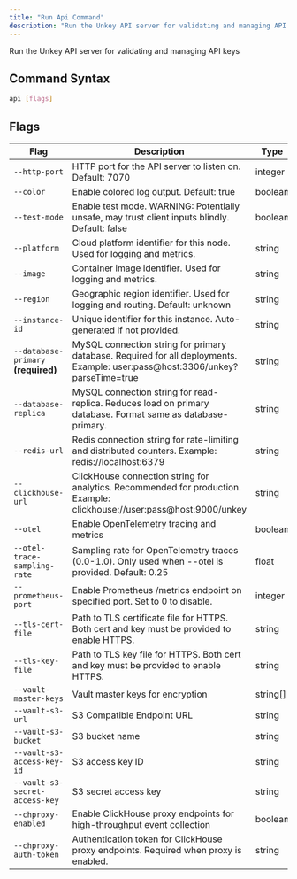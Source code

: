 ```yaml
---
title: "Run Api Command"
description: "Run the Unkey API server for validating and managing API keys"
---
```

Run the Unkey API server for validating and managing API keys

## Command Syntax

```bash
api [flags]
```

## Flags

| Flag | Description | Type | Default | Environment |
| --- | --- | --- | --- | --- |
| `--http-port` | HTTP port for the API server to listen on. Default: 7070 | integer |`7070` |`UNKEY_HTTP_PORT` |
| `--color` | Enable colored log output. Default: true | boolean |`true` |`UNKEY_LOGS_COLOR` |
| `--test-mode` | Enable test mode. WARNING: Potentially unsafe, may trust client inputs blindly. Default: false | boolean |`false` |`UNKEY_TEST_MODE` |
| `--platform` | Cloud platform identifier for this node. Used for logging and metrics. | string |- |`UNKEY_PLATFORM` |
| `--image` | Container image identifier. Used for logging and metrics. | string |- |`UNKEY_IMAGE` |
| `--region` | Geographic region identifier. Used for logging and routing. Default: unknown | string |`"unknown"` |`AWS_REGION` |
| `--instance-id` | Unique identifier for this instance. Auto-generated if not provided. | string |`"ins_6gi44j"` |`UNKEY_INSTANCE_ID` |
| `--database-primary` **(required)** | MySQL connection string for primary database. Required for all deployments. Example: user:pass@host:3306/unkey?parseTime=true | string |- |`UNKEY_DATABASE_PRIMARY` |
| `--database-replica` | MySQL connection string for read-replica. Reduces load on primary database. Format same as database-primary. | string |- |`UNKEY_DATABASE_REPLICA` |
| `--redis-url` | Redis connection string for rate-limiting and distributed counters. Example: redis://localhost:6379 | string |- |`UNKEY_REDIS_URL` |
| `--clickhouse-url` | ClickHouse connection string for analytics. Recommended for production. Example: clickhouse://user:pass@host:9000/unkey | string |- |`UNKEY_CLICKHOUSE_URL` |
| `--otel` | Enable OpenTelemetry tracing and metrics | boolean |`false` |`UNKEY_OTEL` |
| `--otel-trace-sampling-rate` | Sampling rate for OpenTelemetry traces (0.0-1.0). Only used when --otel is provided. Default: 0.25 | float |`0.25` |`UNKEY_OTEL_TRACE_SAMPLING_RATE` |
| `--prometheus-port` | Enable Prometheus /metrics endpoint on specified port. Set to 0 to disable. | integer |- |`UNKEY_PROMETHEUS_PORT` |
| `--tls-cert-file` | Path to TLS certificate file for HTTPS. Both cert and key must be provided to enable HTTPS. | string |- |`UNKEY_TLS_CERT_FILE` |
| `--tls-key-file` | Path to TLS key file for HTTPS. Both cert and key must be provided to enable HTTPS. | string |- |`UNKEY_TLS_KEY_FILE` |
| `--vault-master-keys` | Vault master keys for encryption | string[] |- |`UNKEY_VAULT_MASTER_KEYS` |
| `--vault-s3-url` | S3 Compatible Endpoint URL | string |- |`UNKEY_VAULT_S3_URL` |
| `--vault-s3-bucket` | S3 bucket name | string |- |`UNKEY_VAULT_S3_BUCKET` |
| `--vault-s3-access-key-id` | S3 access key ID | string |- |`UNKEY_VAULT_S3_ACCESS_KEY_ID` |
| `--vault-s3-secret-access-key` | S3 secret access key | string |- |`UNKEY_VAULT_S3_SECRET_ACCESS_KEY` |
| `--chproxy-enabled` | Enable ClickHouse proxy endpoints for high-throughput event collection | boolean |`false` |`UNKEY_CHPROXY_ENABLED` |
| `--chproxy-auth-token` | Authentication token for ClickHouse proxy endpoints. Required when proxy is enabled. | string |- |`UNKEY_CHPROXY_AUTH_TOKEN` |
